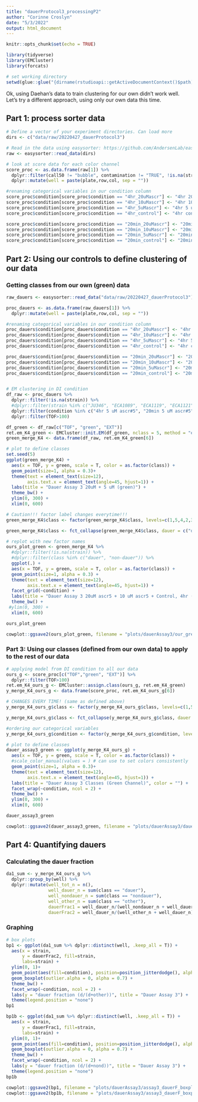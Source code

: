 ```yaml
---
title: "dauerProtocol3_processingP2"
author: "Corinne Croslyn"
date: "5/3/2022"
output: html_document
---
```


```r
knitr::opts_chunk$set(echo = TRUE)
```

```r
library(tidyverse)
library(EMCluster)
library(forcats)

# set working directory
setwd(glue::glue("{dirname(rstudioapi::getActiveDocumentContext()$path)}/.."))
```

Ok, using Daehan's data to train clustering for our own didn't work well. Let's try a different approach, using only our own data this time.

## Part 1: process sorter data 

```r
# Define a vector of your experiment directories. Can load more
dirs <- c("data/raw/20220427_dauerProtocol3") 

# Read in the data using easysorter: https://github.com/AndersenLab/easysorter
raw <- easysorter::read_data(dirs)

# look at score data for each color channel
score_proc <- as.data.frame(raw[1]) %>%
  dplyr::filter(call50 != "bubble", contamination != "TRUE", !is.na(strain), TOF>100) %>%
  dplyr::mutate(well = paste(plate,row,col, sep = ""))

#renaming categorical variables in our condition column
score_proc$condition[score_proc$condition == "4hr_20uMascr"] <- "4hr 20 uM ascr#5"
score_proc$condition[score_proc$condition == "4hr_10uMascr"] <- "4hr 10 uM ascr#5"
score_proc$condition[score_proc$condition == "4hr_5uMascr"] <- "4hr 5 uM ascr#5"
score_proc$condition[score_proc$condition == "4hr_control"] <- "4hr control"

score_proc$condition[score_proc$condition == "20min_20uMascr"] <- "20min 20 uM ascr#5"
score_proc$condition[score_proc$condition == "20min_10uMascr"] <- "20min 10 uM ascr#5"
score_proc$condition[score_proc$condition == "20min_5uMascr"] <- "20min 5 uM ascr#5"
score_proc$condition[score_proc$condition == "20min_control"] <- "20min control"
```

## Part 2: Using our controls to define clustering of our data 

### Getting classes from our own (green) data

```r
raw_dauers <- easysorter::read_data("data/raw/20220427_dauerProtocol3") 

proc_dauers <- as.data.frame(raw_dauers[1]) %>%
  dplyr::mutate(well = paste(plate,row,col, sep = "")) 

#renaming categorical variables in our condition column
proc_dauers$condition[proc_dauers$condition == "4hr_20uMascr"] <- "4hr 20 uM ascr#5"
proc_dauers$condition[proc_dauers$condition == "4hr_10uMascr"] <- "4hr 10 uM ascr#5"
proc_dauers$condition[proc_dauers$condition == "4hr_5uMascr"] <- "4hr 5 uM ascr#5"
proc_dauers$condition[proc_dauers$condition == "4hr_control"] <- "4hr control"

proc_dauers$condition[proc_dauers$condition == "20min_20uMascr"] <- "20min 20 uM ascr#5"
proc_dauers$condition[proc_dauers$condition == "20min_10uMascr"] <- "20min 10 uM ascr#5"
proc_dauers$condition[proc_dauers$condition == "20min_5uMascr"] <- "20min 5 uM ascr#5"
proc_dauers$condition[proc_dauers$condition == "20min_control"] <- "20min control"


# EM clustering in DI condition
df_raw <- proc_dauers %>%
  dplyr::filter(!is.na(strain)) %>%
  #dplyr::filter(strain %in% c("JU346", "ECA1089", "ECA1119", "ECA1121", "NIC166", "ECA1091", "ECA1120", "ECA1122")) %>%
  dplyr::filter(condition %in% c("4hr 5 uM ascr#5", "20min 5 uM ascr#5", "4hr 20 uM ascr#5", "20min 20 uM ascr#5")) %>%
  dplyr::filter(TOF>100)

df_green <- df_raw[c("TOF", "green", "EXT")]
ret.em_K4_green <- EMCluster::init.EM(df_green, nclass = 5, method = "em.EM") 
green_merge_K4 <- data.frame(df_raw, ret.em_K4_green[6])

# plot to define classes
set.seed(5)
ggplot(green_merge_K4) +
  aes(x = TOF, y = green, scale = T, color = as.factor(class)) +
  geom_point(size=1, alpha = 0.3)+
  theme(text = element_text(size=12),
        axis.text.x = element_text(angle=45, hjust=1)) +
  labs(title = "Dauer Assay 3 20uM + 5 uM (green)") +
  theme_bw() + 
  ylim(0, 300) +
  xlim(0, 600)
```

```r
# Caution!!! factor label changes everytime!!!
green_merge_K4$class <- factor(green_merge_K4$class, levels=c(1,5,4,2,3), labels=c("dauer", "non-dauer1","non-dauer2", "other1", "other2"))

green_merge_K4$class <- fct_collapse(green_merge_K4$class, dauer = c("dauer", "other1"), nondauer = c("non-dauer1", "non-dauer2"), other = c("other2"))

# replot with new factor names
ours_plot_green <- green_merge_K4 %>%
  #dplyr::filter(!is.na(strain)) %>%
  #dplyr::filter(class %in% c("dauer", "non-dauer")) %>%
  ggplot(.) +
  aes(x = TOF, y = green, scale = T, color = as.factor(class)) +
  geom_point(size=1, alpha = 0.3) +
  theme(text = element_text(size=12),
        axis.text.x = element_text(angle=45, hjust=1)) +
  facet_grid(~condition) +
  labs(title = "Dauer Assay 3 20uM ascr5 + 10 uM ascr5 + Control, 4hr (green)", color = "") +
  theme_bw() +
 #ylim(0, 300) +
  xlim(0, 600)

ours_plot_green

cowplot::ggsave2(ours_plot_green, filename = "plots/dauerAssay3/our_green_classes.png", width =5, height = 5)
```

### Part 3: Using our classes (defined from our own data) to apply to the rest of our data

```r
# applying model from DI condition to all our data
ours_g <- score_proc[c("TOF","green", "EXT")] %>%
  dplyr::filter(TOF>100)
ret.em_K4_ours_g <- EMCluster::assign.class(ours_g, ret.em_K4_green) 
y_merge_K4_ours_g <- data.frame(score_proc, ret.em_K4_ours_g[6])

# CHANGES EVERY TIME! (same as defined above)
y_merge_K4_ours_g$class <- factor(y_merge_K4_ours_g$class, levels=c(1,5,4,2,3), labels=c("dauer", "non-dauer1","non-dauer2", "other1", "other2"))

y_merge_K4_ours_g$class <- fct_collapse(y_merge_K4_ours_g$class, dauer = c("dauer", "other1"), nondauer = c("non-dauer1", "non-dauer2"), other = c("other2"))

#ordering our categorical variables 
y_merge_K4_ours_g$condition <- factor(y_merge_K4_ours_g$condition, levels = c("20min control","4hr control", "20min 5 uM ascr#5", "4hr 5 uM ascr#5", "20min 10 uM ascr#5", "4hr 10 uM ascr#5", "20min 20 uM ascr#5", "4hr 20 uM ascr#5"), ordered=TRUE)

# plot to define classes
dauer_assay3_green <- ggplot(y_merge_K4_ours_g) +
  aes(x = TOF, y = green, scale = T, color = as.factor(class)) +
  #scale_color_manual(values = ) # can use to set colors consistently
  geom_point(size=1, alpha = 0.3)+
  theme(text = element_text(size=12),
        axis.text.x = element_text(angle=45, hjust=1)) +
  labs(title = "Dauer Assay 3 Classes (Green Channel)", color = "") +
  facet_wrap(~condition, ncol = 2) +
  theme_bw() +
  ylim(0, 300) +
  xlim(0, 600)

dauer_assay3_green

cowplot::ggsave2(dauer_assay3_green, filename = "plots/dauerAssay3/dauer_assay3_clusters_by_condition_green.png", width = 10, height = 10)
```

## Part 4: Quantifying dauers 

### Calculating the dauer fraction
```r
da1_sum <- y_merge_K4_ours_g %>%
  dplyr::group_by(well) %>%
  dplyr::mutate(well_tot_n = n(),
                well_dauer_n = sum(class == "dauer"),
                well_nondauer_n = sum(class == "nondauer"),
                well_other_n = sum(class == "other"),
                dauerFrac1 = well_dauer_n/(well_nondauer_n + well_dauer_n),
                dauerFrac2 = well_dauer_n/(well_other_n + well_dauer_n))
```

### Graphing
```r
# box plots
bp1 <- ggplot(da1_sum %>% dplyr::distinct(well, .keep_all = T)) +
  aes(x = strain, 
      y = dauerFrac2, fill=strain,
      labs=strain) +
  ylim(0, 1)+
  geom_point(aes(fill=condition), position=position_jitterdodge(), alpha = .7) +
  geom_boxplot(outlier.alpha = 0, alpha = 0.7) +
  theme_bw() + 
  facet_wrap(~condition, ncol = 2) +
  labs(y = "dauer fraction (d/(d+other))", title = "Dauer Assay 3") +
  theme(legend.position = "none")
bp1

bp1b <- ggplot(da1_sum %>% dplyr::distinct(well, .keep_all = T)) +
  aes(x = strain, 
      y = dauerFrac1, fill=strain,
      labs=strain) +
  ylim(0, 1)+
  geom_point(aes(fill=condition), position=position_jitterdodge(), alpha = .7) +
  geom_boxplot(outlier.alpha = 0, alpha = 0.7) +
  theme_bw() + 
  facet_wrap(~condition, ncol = 2) +
  labs(y = "dauer fraction (d/(d+nond))", title = "Dauer Assay 3") +
  theme(legend.position = "none")
bp1b

cowplot::ggsave2(bp1, filename = "plots/dauerAssay3/assay3_dauerF_boxplot1.png", width = 5, height = 10)
cowplot::ggsave2(bp1b, filename = "plots/dauerAssay3/assay3_dauerF_boxplot2.png", width = 5, height = 10)
```
